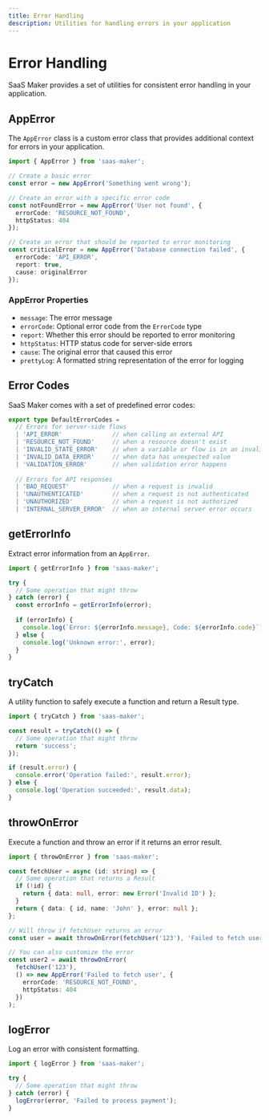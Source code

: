 ```yaml
---
title: Error Handling
description: Utilities for handling errors in your application
---
```


# Error Handling

SaaS Maker provides a set of utilities for consistent error handling in your application.

## AppError

The `AppError` class is a custom error class that provides additional context for errors in your application.

```ts
import { AppError } from 'saas-maker';

// Create a basic error
const error = new AppError('Something went wrong');

// Create an error with a specific error code
const notFoundError = new AppError('User not found', { 
  errorCode: 'RESOURCE_NOT_FOUND',
  httpStatus: 404
});

// Create an error that should be reported to error monitoring
const criticalError = new AppError('Database connection failed', {
  errorCode: 'API_ERROR',
  report: true,
  cause: originalError
});
```

### AppError Properties

- `message`: The error message
- `errorCode`: Optional error code from the `ErrorCode` type
- `report`: Whether this error should be reported to error monitoring
- `httpStatus`: HTTP status code for server-side errors
- `cause`: The original error that caused this error
- `prettyLog`: A formatted string representation of the error for logging

## Error Codes

SaaS Maker comes with a set of predefined error codes:

```ts
export type DefaultErrorCodes =
  // Errors for server-side flows
  | 'API_ERROR'              // when calling an external API
  | 'RESOURCE_NOT_FOUND'     // when a resource doesn't exist
  | 'INVALID_STATE_ERROR'    // when a variable or flow is in an invalid state
  | 'INVALID_DATA_ERROR'     // when data has unexpected value
  | 'VALIDATION_ERROR'       // when validation error happens
  
  // Errors for API responses
  | 'BAD_REQUEST'            // when a request is invalid
  | 'UNAUTHENTICATED'        // when a request is not authenticated
  | 'UNAUTHORIZED'           // when a request is not authorized
  | 'INTERNAL_SERVER_ERROR'  // when an internal server error occurs
```

## getErrorInfo

Extract error information from an `AppError`.

```ts
import { getErrorInfo } from 'saas-maker';

try {
  // Some operation that might throw
} catch (error) {
  const errorInfo = getErrorInfo(error);
  
  if (errorInfo) {
    console.log(`Error: ${errorInfo.message}, Code: ${errorInfo.code}`);
  } else {
    console.log('Unknown error:', error);
  }
}
```

## tryCatch

A utility function to safely execute a function and return a Result type.

```ts
import { tryCatch } from 'saas-maker';

const result = tryCatch(() => {
  // Some operation that might throw
  return 'success';
});

if (result.error) {
  console.error('Operation failed:', result.error);
} else {
  console.log('Operation succeeded:', result.data);
}
```

## throwOnError

Execute a function and throw an error if it returns an error result.

```ts
import { throwOnError } from 'saas-maker';

const fetchUser = async (id: string) => {
  // Some operation that returns a Result
  if (!id) {
    return { data: null, error: new Error('Invalid ID') };
  }
  return { data: { id, name: 'John' }, error: null };
};

// Will throw if fetchUser returns an error
const user = await throwOnError(fetchUser('123'), 'Failed to fetch user');

// You can also customize the error
const user2 = await throwOnError(
  fetchUser('123'), 
  () => new AppError('Failed to fetch user', { 
    errorCode: 'RESOURCE_NOT_FOUND', 
    httpStatus: 404 
  })
);
```

## logError

Log an error with consistent formatting.

```ts
import { logError } from 'saas-maker';

try {
  // Some operation that might throw
} catch (error) {
  logError(error, 'Failed to process payment');
}
``` 
